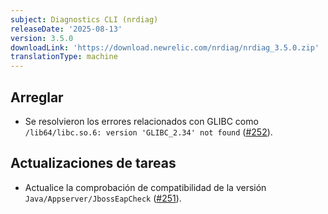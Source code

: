 ```yaml
---
subject: Diagnostics CLI (nrdiag)
releaseDate: '2025-08-13'
version: 3.5.0
downloadLink: 'https://download.newrelic.com/nrdiag/nrdiag_3.5.0.zip'
translationType: machine
---
```


## Arreglar

* Se resolvieron los errores relacionados con GLIBC como `/lib64/libc.so.6: version 'GLIBC_2.34' not found` ([#252](https://github.com/newrelic/newrelic-diagnostics-cli/pull/252)).

## Actualizaciones de tareas

* Actualice la comprobación de compatibilidad de la versión `Java/Appserver/JbossEapCheck` ([#251](https://github.com/newrelic/newrelic-diagnostics-cli/pull/251)).